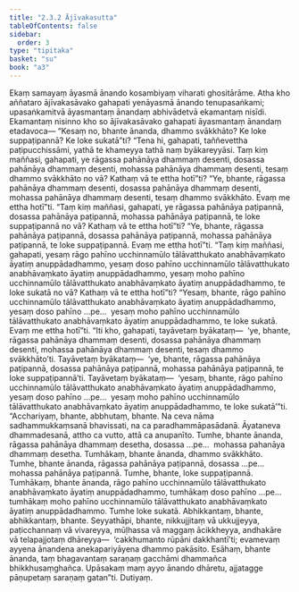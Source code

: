 ```yaml
---
title: "2.3.2 Ājīvakasutta"
tableOfContents: false
sidebar:
  order: 3
type: "tipitaka"
basket: "su"
book: "a3"
---
```



<DynamicBreadcrumb />

<Division number="73" book="a3" bookNo="15" page="218">

<Paragraph number="664" book="a3">
Ekaṃ samayaṃ āyasmā ānando kosambiyaṃ viharati ghositārāme. Atha kho aññataro ājīvakasāvako gahapati yenāyasmā ānando tenupasaṅkami; upasaṅkamitvā āyasmantaṃ ānandaṃ abhivādetvā ekamantaṃ nisīdi. Ekamantaṃ nisinno kho so ājīvakasāvako gahapati āyasmantaṃ ānandaṃ etadavoca—
</Paragraph>

<Paragraph number="665" book="a3">
“Kesaṃ no, bhante ānanda, dhammo svākkhāto? Ke loke suppaṭipannā? Ke loke sukatā”ti? “Tena hi, gahapati, taññevettha paṭipucchissāmi, yathā te khameyya tathā naṃ byākareyyāsi. Taṃ kiṃ maññasi, gahapati, ye rāgassa pahānāya dhammaṃ desenti, dosassa pahānāya dhammaṃ desenti, mohassa pahānāya dhammaṃ desenti, tesaṃ dhammo svākkhāto no vā? Kathaṃ vā te ettha hotī”ti? “Ye, bhante, rāgassa pahānāya dhammaṃ desenti, dosassa pahānāya dhammaṃ desenti, mohassa pahānāya dhammaṃ desenti, tesaṃ dhammo svākkhāto. Evaṃ me ettha hotī”ti.
</Paragraph>

<Paragraph number="666" book="a3">
“Taṃ kiṃ maññasi, gahapati, ye rāgassa pahānāya paṭipannā, dosassa pahānāya paṭipannā, mohassa pahānāya paṭipannā, te loke suppaṭipannā no vā? Kathaṃ vā te ettha hotī”ti? “Ye, bhante, rāgassa pahānāya paṭipannā, dosassa pahānāya paṭipannā, mohassa pahānāya paṭipannā, te loke suppaṭipannā. Evaṃ me ettha hotī”ti.
</Paragraph>

<Paragraph number="667" book="a3">
“Taṃ kiṃ maññasi, gahapati, yesaṃ rāgo pahīno ucchinnamūlo tālāvatthukato anabhāvaṃkato āyatiṃ anuppādadhammo, yesaṃ doso pahīno ucchinnamūlo tālāvatthukato anabhāvaṃkato āyatiṃ anuppādadhammo, yesaṃ moho pahīno ucchinnamūlo tālāvatthukato anabhāvaṃkato āyatiṃ anuppādadhammo, te loke sukatā no vā? Kathaṃ vā te ettha hotī”ti? “Yesaṃ, bhante, rāgo pahīno ucchinnamūlo tālāvatthukato anabhāvaṃkato āyatiṃ anuppādadhammo, yesaṃ doso pahīno …pe…  yesaṃ moho pahīno ucchinnamūlo tālāvatthukato anabhāvaṃkato āyatiṃ anuppādadhammo, te loke sukatā. Evaṃ me ettha hotī”ti.
</Paragraph>

<Paragraph number="668" book="a3">
“Iti kho, gahapati, tayāvetaṃ byākataṃ—  ‘ye, bhante, rāgassa pahānāya dhammaṃ desenti, dosassa pahānāya dhammaṃ desenti, mohassa pahānāya dhammaṃ desenti, tesaṃ dhammo svākkhāto’ti. Tayāvetaṃ byākataṃ—  ‘ye, bhante, rāgassa pahānāya paṭipannā, dosassa pahānāya paṭipannā, mohassa pahānāya paṭipannā, te loke suppaṭipannā’ti. Tayāvetaṃ byākataṃ—  ‘yesaṃ, bhante, rāgo pahīno ucchinnamūlo tālāvatthukato anabhāvaṃkato āyatiṃ anuppādadhammo, yesaṃ doso pahīno …pe…  yesaṃ moho pahīno ucchinnamūlo tālāvatthukato anabhāvaṃkato āyatiṃ anuppādadhammo, te loke sukatā’”ti.
</Paragraph>

<Paragraph number="669" book="a3">
“Acchariyaṃ, bhante, abbhutaṃ, bhante. Na ceva nāma sadhammukkaṃsanā bhavissati, na ca paradhammāpasādanā. Āyataneva dhammadesanā, attho ca vutto, attā ca anupanīto. Tumhe, bhante ānanda, rāgassa pahānāya dhammaṃ desetha, dosassa …pe…  mohassa pahanāya dhammaṃ desetha. Tumhākaṃ, bhante ānanda, dhammo svākkhāto. Tumhe, bhante ānanda, rāgassa pahānāya paṭipannā, dosassa …pe…  mohassa pahānāya paṭipannā. Tumhe, bhante, loke suppaṭipannā. Tumhākaṃ, bhante ānanda, rāgo pahīno ucchinnamūlo tālāvatthukato anabhāvaṃkato āyatiṃ anuppādadhammo, tumhākaṃ doso pahīno …pe…  tumhākaṃ moho pahīno ucchinnamūlo tālāvatthukato anabhāvaṃkato āyatiṃ anuppādadhammo. Tumhe loke sukatā.
</Paragraph>

<Paragraph number="670" book="a3">
Abhikkantaṃ, bhante, abhikkantaṃ, bhante. Seyyathāpi, bhante, nikkujjitaṃ vā ukkujjeyya, paṭicchannaṃ vā vivareyya, mūḷhassa vā maggaṃ ācikkheyya, andhakāre vā telapajjotaṃ dhāreyya—  ‘cakkhumanto rūpāni dakkhantī’ti; evamevaṃ ayyena ānandena anekapariyāyena dhammo pakāsito. Esāhaṃ, bhante ānanda, taṃ bhagavantaṃ saraṇaṃ gacchāmi dhammañca bhikkhusaṃghañca. Upāsakaṃ maṃ ayyo ānando dhāretu, ajjatagge pāṇupetaṃ saraṇaṃ gatan”ti.

</Paragraph>
</Division>

<Paragraph number="671" type="center" book="a3">
Dutiyaṃ.
</Paragraph>